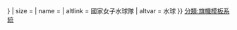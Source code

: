 {{country data {{{1}}}
| flagright/core
| variant = {{{variant|{{{2|}}}}}}
| size = {{{size|}}}
| name = {{{name|}}}
| altlink = 國家女子水球隊
| altvar = 水球
}}
<noinclude>{{documentation}}
[[分類:旗幟模板系統]]</noinclude>